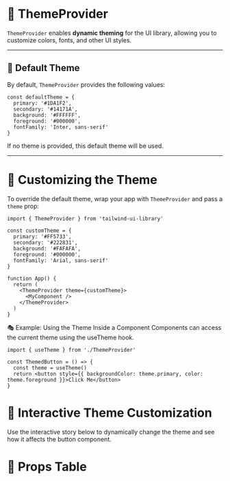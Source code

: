 

<Meta title="Theming/ThemeProvider" component={ThemeProvider} />

# 🎨 ThemeProvider

`ThemeProvider` enables **dynamic theming** for the UI library, allowing you to customize colors, fonts, and other UI styles.

---

## 📌 **Default Theme**

By default, `ThemeProvider` provides the following values:

```tsx
const defaultTheme = {
  primary: '#1DA1F2',
  secondary: '#14171A',
  background: '#FFFFFF',
  foreground: '#000000',
  fontFamily: 'Inter, sans-serif'
}
```

If no theme is provided, this default theme will be used.

---

# 🎨 Customizing the Theme

To override the default theme, wrap your app with `ThemeProvider` and pass a `theme` prop:

```tsx
import { ThemeProvider } from 'tailwind-ui-library'

const customTheme = {
  primary: '#FF5733',
  secondary: '#222831',
  background: '#FAFAFA',
  foreground: '#000000',
  fontFamily: 'Arial, sans-serif'
}

function App() {
  return (
    <ThemeProvider theme={customTheme}>
      <MyComponent />
    </ThemeProvider>
  )
}
```

🎭 Example: Using the Theme Inside a Component
Components can access the current theme using the useTheme hook.

```tsx
import { useTheme } from './ThemeProvider'

const ThemedButton = () => {
  const theme = useTheme()
  return <button style={{ backgroundColor: theme.primary, color: theme.foreground }}>Click Me</button>
}
```

<Canvas>
  <Story name="Themed Button">
    <ThemeProvider theme={{ primary: '#FF5733', foreground: '#FFFFFF' }}>
      <ThemedButton />
    </ThemeProvider>
  </Story>
</Canvas>

# 🔧 Interactive Theme Customization

Use the interactive story below to dynamically change the theme and see how it affects the button component.

<Canvas>
  <Story id="theming-themeprovider--interactive-theme" />
</Canvas>

# 📌 Props Table

<ArgsTable of={ThemeProvider} />
